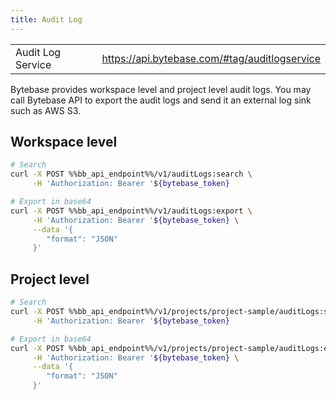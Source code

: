 ```yaml
---
title: Audit Log
---
```


<TutorialBlock url="/docs/tutorials/api-audit-log/" title="Audit Database Activities with Bytebase API" />

|                   |                                               |
| ----------------- | --------------------------------------------- |
| Audit Log Service | https://api.bytebase.com/#tag/auditlogservice |

Bytebase provides workspace level and project level audit logs. You may call Bytebase API to export
the audit logs and send it an external log sink such as AWS S3.

## Workspace level

```bash
# Search
curl -X POST %%bb_api_endpoint%%/v1/auditLogs:search \
     -H 'Authorization: Bearer '${bytebase_token}
```

```bash
# Export in base64
curl -X POST %%bb_api_endpoint%%/v1/auditLogs:export \
     -H 'Authorization: Bearer '${bytebase_token} \
     --data '{
        "format": "JSON"
     }'
```

## Project level

```bash
# Search
curl -X POST %%bb_api_endpoint%%/v1/projects/project-sample/auditLogs:search \
     -H 'Authorization: Bearer '${bytebase_token}
```

```bash
# Export in base64
curl -X POST %%bb_api_endpoint%%/v1/projects/project-sample/auditLogs:export \
     -H 'Authorization: Bearer '${bytebase_token} \
     --data '{
        "format": "JSON"
     }'
```
